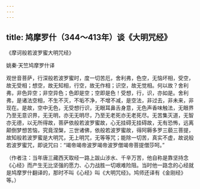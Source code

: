 ```yaml
---
---
---
```

title: 鸠摩罗什（344～413年）谈《大明咒经》
---



《摩诃般若波罗蜜大明咒经》

姚秦·天竺鸠摩罗什译

观世音菩萨，行深般若波罗蜜时，度一切苦厄，舍利弗，色空，无恼坏相，受空，故无受相；想空，故无知相，行空，故无作相；识空，故无觉相。何以故？舍利弗，非色异空；非空异色；色即是空；空即是色！受想，行，识，亦如是。舍利弗，是诸法空相，不生不灭，不垢不净，不增不减，是空法，非过去，非未来，非现在。是故，空中无色，无受想行识，无眼耳鼻舌身意，无色声香味触法，无眼界乃至无意识界，无无明，亦无无明尽，乃至无老死亦无老死尽。无苦集灭道，无智亦无德，以无所得故，菩萨依般若波罗蜜故，心无挂碍无挂碍故，无有恐怖，远离颠倒梦想苦恼，究竟涅槃，三世诸佛，依般若波罗蜜故，得阿耨多罗三藐三菩提，故知般若波罗蜜是大明咒，无上明咒，无等等咒；能除一切苦，真实不虚，故说般若波罗蜜咒，即说咒曰：“竭帝竭帝波罗竭帝波罗僧竭帝菩提僧莎呵。”

（作者注：当年唐三藏西天取经一路上跋山涉水、千辛万苦，他自称是靠坚持念《心经》而产生无比坚强的愿力、心力战胜一切艰难险阻。当时他一路念的心经就是鸠摩罗什翻译的，那时不叫《心经》叫《大明咒经》。鸠师还译有《金刚经》等。）